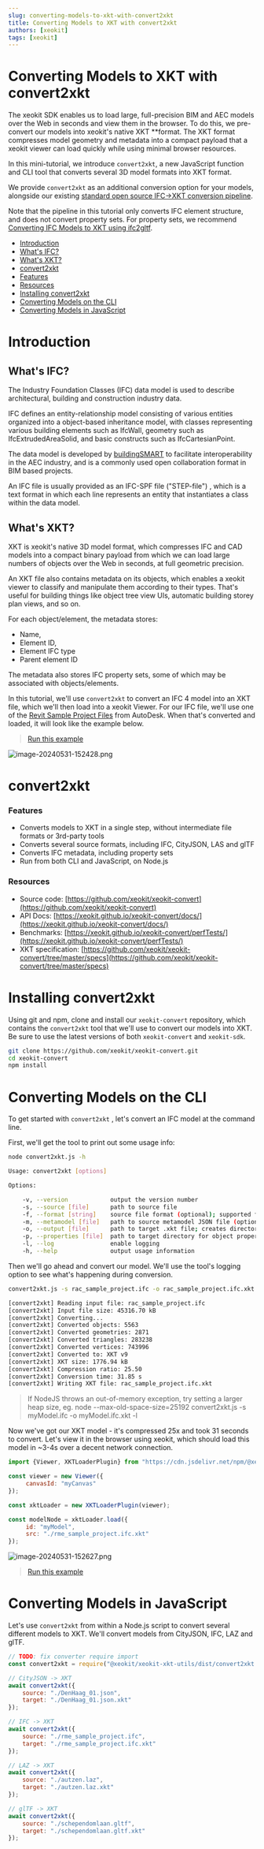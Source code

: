 ```yaml
---
slug: converting-models-to-xkt-with-convert2xkt
title: Converting Models to XKT with convert2xkt
authors: [xeokit]
tags: [xeokit]
---
```


# Converting Models to XKT with convert2xkt

The xeokit SDK enables us to load large, full-precision BIM and AEC models over the Web in seconds and view them in the browser. To do this, we pre-convert our models into xeokit's native XKT \*\*format. The XKT format compresses model geometry and metadata into a compact payload that a xeokit viewer can load quickly while using minimal browser resources.

In this mini-tutorial, we introduce `convert2xkt`, a new JavaScript function and CLI tool that converts several 3D model formats into XKT format.

We provide `convert2xkt` as an additional conversion option for your models, alongside our existing [standard open source IFC→XKT conversion pipeline](https://www.notion.so/c373e48bc4094ff5b6e5c5700ff580ee?pvs=21).

Note that the pipeline in this tutorial only converts IFC element structure, and does not convert property sets. For property sets, we recommend [Converting IFC Models to XKT using ifc2gltf](/blog/converting-ifc-to-xkt-using-ifc2gltfcxconverter).

<!-- truncate -->

- [Introduction](#introduction)
-   [What's IFC?](#whats-ifc)
-   [What's XKT?](#whats-xkt)
- [convert2xkt](#convert2xkt)
-   [Features](#features)
-   [Resources](#resources)
- [Installing convert2xkt](#installing-convert2xkt)
- [Converting Models on the CLI](#converting-models-on-the-cli)
- [Converting Models in JavaScript](#converting-models-in-javascript)

# Introduction

## What's IFC?

The Industry Foundation Classes (IFC) data model is used to describe architectural, building and construction industry data.

IFC defines an entity-relationship model consisting of various entities organized into a object-based inheritance model, with classes representing various building elements such as IfcWall, geometry such as IfcExtrudedAreaSolid, and basic constructs such as IfcCartesianPoint.

The data model is developed by [buildingSMART](https://www.buildingsmart.org/) to facilitate interoperability in the AEC industry, and is a commonly used open collaboration format in BIM based projects.

An IFC file is usually provided as an IFC-SPF file ("STEP-file") , which is a text format in which each line represents an entity that instantiates a class within the data model.

## What's XKT?

XKT is xeokit's native 3D model format, which compresses IFC and CAD models into a compact binary payload from which we can load large numbers of objects over the Web in seconds, at full geometric precision.

An XKT file also contains metadata on its objects, which enables a xeokit viewer to classify and manipulate them according to their types. That's useful for building things like object tree view UIs, automatic building storey plan views, and so on.

For each object/element, the metadata stores:

- Name,
- Element ID,
- Element IFC type
- Parent element ID

The metadata also stores IFC property sets, some of which may be associated with objects/elements.

In this tutorial, we'll use `convert2xkt` to convert an IFC 4 model into an XKT file, which we'll then load into a xeokit Viewer. For our IFC file, we'll use one of the [Revit Sample Project Files](https://knowledge.autodesk.com/support/revit/getting-started/caas/CloudHelp/cloudhelp/2020/ENU/Revit-GetStarted/files/GUID-61EF2F22-3A1F-4317-B925-1E85F138BE88-htm.html) from AutoDesk. When that's converted and loaded, it will look like the example below.


> [Run this example](https://xeokit.github.io/xeokit-sdk/examples/#BIMOffline_XKT_RevitSamples_RAC)

![image-20240531-152428.png](./attachments/image-20240531-152428.png)

# convert2xkt

### Features

- Converts models to XKT in a single step, without intermediate file formats or 3rd-party tools
- Converts several source formats, including IFC, CityJSON, LAS and glTF
- Converts IFC metadata, including property sets
- Run from both CLI and JavaScript, on Node.js

### Resources

- Source code: [https://github.com/xeokit/xeokit-convert](https://github.com/xeokit/xeokit-convert)
- API Docs: [https://xeokit.github.io/xeokit-convert/docs/](https://xeokit.github.io/xeokit-convert/docs/)
- Benchmarks: [https://xeokit.github.io/xeokit-convert/perfTests/](https://xeokit.github.io/xeokit-convert/perfTests/)
- XKT specification: [https://github.com/xeokit/xeokit-convert/tree/master/specs](https://github.com/xeokit/xeokit-convert/tree/master/specs)

# Installing convert2xkt

Using git and npm, clone and install our `xeokit-convert` repository, which contains the `convert2xkt` tool that we'll use to convert our models into XKT. Be sure to use the latest versions of both `xeokit-convert` and `xeokit-sdk`.

```bash
git clone https://github.com/xeokit/xeokit-convert.git
cd xeokit-convert
npm install
```

# Converting Models on the CLI

To get started with `convert2xkt` , let's convert an IFC model at the command line.

First, we'll get the tool to print out some usage info:

```bash
node convert2xkt.js -h

Usage: convert2xkt [options]

Options:

    -v, --version            output the version number
    -s, --source [file]      path to source file
    -f, --format [string]    source file format (optional); supported formats are gltf, ifc, laz, las, pcd, ply, stl and cityjson
    -m, --metamodel [file]   path to source metamodel JSON file (optional)
    -o, --output [file]      path to target .xkt file; creates directories on path automatically if not existing
    -p, --properties [file]  path to target directory for object property files; creates directories on path automatically if not existing
    -l, --log                enable logging
    -h, --help               output usage information
```

Then we'll go ahead and convert our model. We'll use the tool's logging option to see what's happening during conversion.

```bash
convert2xkt.js -s rac_sample_project.ifc -o rac_sample_project.ifc.xkt -l

[convert2xkt] Reading input file: rac_sample_project.ifc
[convert2xkt] Input file size: 45316.70 kB
[convert2xkt] Converting...
[convert2xkt] Converted objects: 5563
[convert2xkt] Converted geometries: 2871
[convert2xkt] Converted triangles: 283238
[convert2xkt] Converted vertices: 743996
[convert2xkt] Converted to: XKT v9
[convert2xkt] XKT size: 1776.94 kB
[convert2xkt] Compression ratio: 25.50
[convert2xkt] Conversion time: 31.85 s
[convert2xkt] Writing XKT file: rac_sample_project.ifc.xkt
```


> If NodeJS throws an out-of-memory exception, try setting a larger heap size, eg. node --max-old-space-size=25192 convert2xkt.js -s myModel.ifc -o myModel.ifc.xkt -l

Now we've got our XKT model - it's compressed 25x and took 31 seconds to convert. Let's view it in the browser using xeokit, which should load this model in ~3-4s over a decent network connection.

```js
import {Viewer, XKTLoaderPlugin} from "https://cdn.jsdelivr.net/npm/@xeokit/xeokit-sdk/dist/xeokit-sdk.es.min.js";

const viewer = new Viewer({
     canvasId: "myCanvas"
});

const xktLoader = new XKTLoaderPlugin(viewer);

const modelNode = xktLoader.load({
     id: "myModel",
     src: "./rme_sample_project.ifc.xkt"
});
```

![image-20240531-152627.png](./attachments/image-20240531-152627.png)


> [Run this example](https://xeokit.github.io/xeokit-sdk/examples/#BIMOffline_XKT_RevitSamples_RAC)

# Converting Models in JavaScript

Let's use `convert2xkt` from within a Node.js script to convert several different models to XKT. We'll convert models from CityJSON, IFC, LAZ and glTF.

```js
// TODO: fix converter require import
const convert2xkt = require("@xeokit/xeokit-xkt-utils/dist/convert2xkt.cjs.js");

// CityJSON -> XKT
await convert2xkt({
    source: "./DenHaag_01.json",
    target: "./DenHaag_01.json.xkt"
});

// IFC -> XKT
await convert2xkt({
    source: "./rme_sample_project.ifc",
    target: "./rme_sample_project.ifc.xkt"
});

// LAZ -> XKT
await convert2xkt({
    source: "./autzen.laz",
    target: "./autzen.laz.xkt"
});

// glTF -> XKT
await convert2xkt({
    source: "./schependomlaan.gltf",
    target: "./schependomlaan.gltf.xkt"
});
```
